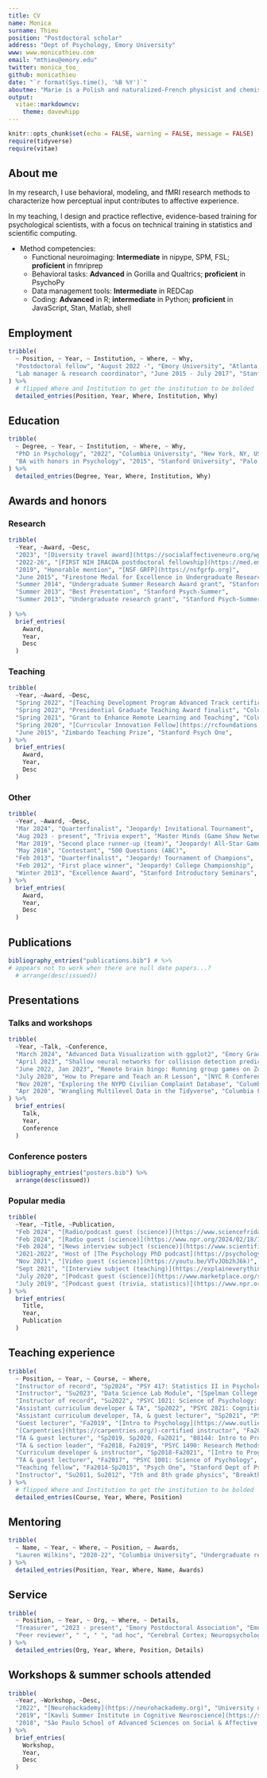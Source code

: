 ```yaml
---
title: CV
name: Monica
surname: Thieu
position: "Postdoctoral scholar"
address: "Dept of Psychology, Emory University"
www: www.monicathieu.com
email: "mthieu@emory.edu"
twitter: monica_too_
github: monicathieu
date: "`r format(Sys.time(), '%B %Y')`"
aboutme: "Marie is a Polish and naturalized-French physicist and chemist who conducts pioneering research on radioactivity."
output: 
  vitae::markdowncv:
    theme: davewhipp
---
```


```r
knitr::opts_chunk$set(echo = FALSE, warning = FALSE, message = FALSE)
require(tidyverse)
require(vitae)
```

## About me

In my research, I use behavioral, modeling, and fMRI research methods to characterize how perceptual input contributes to affective experience.

In my teaching, I design and practice reflective, evidence-based training for psychological scientists, with a focus on technical training in statistics and scientific computing.

* Method competencies:
  * Functional neuroimaging: **Intermediate** in nipype, SPM, FSL; **proficient** in fmriprep
  * Behavioral tasks: **Advanced** in Gorilla and Qualtrics; **proficient** in PsychoPy
  * Data management tools: **Intermediate** in REDCap
  * Coding: **Advanced** in R; **intermediate** in Python; **proficient** in JavaScript, Stan, Matlab, shell

## Employment

```r
tribble(
  ~ Position, ~ Year, ~ Institution, ~ Where, ~ Why,
  "Postdoctoral fellow", "August 2022 -", "Emory University", "Atlanta, GA, USA", c("Project: Subcortical pathways of looming and threat", "Supervisor: Dr. Philip Kragel"),
  "Lab manager & research coordinator", "June 2015 - July 2017", "Stanford University", "Palo Alto, CA, USA", c("Project: Healthy aging and memory", "Supervisor: Dr. Anthony Wagner")
) %>% 
  # flipped Where and Institution to get the institution to be bolded
  detailed_entries(Position, Year, Where, Institution, Why)
```

## Education

```r
tribble(
  ~ Degree, ~ Year, ~ Institution, ~ Where, ~ Why,
  "PhD in Psychology", "2022", "Columbia University", "New York, NY, USA", c("Dissertation: ['Exploring perception and categorization of social and affective stimuli'](https://academiccommons.columbia.edu/doi/10.7916/zjfd-fq65)", "Advisor: Dr. Kevin Ochsner", "Sep 2017 - May 2022"),
  "BA with honors in Psychology", "2015", "Stanford University", "Palo Alto, CA, USA", c("Honors thesis: 'Chronic media multitasking and distraction: Neural substrates and mnemonic consequences'", "Advisors: Dr. Melina  Uncapher, Dr. Anthony Wagner")
) %>% 
  detailed_entries(Degree, Year, Where, Institution, Why)
```

## Awards and honors

### Research

```r
tribble(
  ~Year, ~Award, ~Desc,
  "2023", "[Diversity travel award](https://socialaffectiveneuro.org/wp-content/uploads/2023/05/SANS-Conference-2023_Program_FINAL.pdf)", "Social and Affective Neuroscience Society",
  "2022-26", "[FIRST NIH IRACDA postdoctoral fellowship](https://med.emory.edu/education/postdoctoral-training/first/index.html)", "Emory School of Medicine",
  "2019", "Honorable mention", "[NSF GRFP](https://nsfgrfp.org)",
  "June 2015", "Firestone Medal for Excellence in Undergraduate Research", "Stanford Vice Provost for Undergraduate Education",
  "Summer 2014", "Undergraduate Summer Research Award grant", "Stanford Bio-X",
  "Summer 2013", "Best Presentation", "Stanford Psych-Summer",	
  "Summer 2013", "Undergraduate research grant", "Stanford Psych-Summer",
  
) %>% 
  brief_entries(
    Award,
    Year, 
    Desc
  )
```

### Teaching

```r
tribble(
  ~Year, ~Award, ~Desc,
  "Spring 2022", "[Teaching Development Program Advanced Track certificate](https://tdp.ctl.columbia.edu/about/overview/)", "Columbia Center for Teaching and Learning",
  "Spring 2022", "Presidential Graduate Teaching Award finalist", "Columbia Office of the Provost",
  "Spring 2021", "Grant to Enhance Remote Learning and Teaching", "Columbia Center for the History and Ethics of Public Health",
  "Spring 2020", "[Curricular Innovation Fellow](https://rcfoundations.research.columbia.edu/content/foundations-curriculum-innovation-grant-program)", "Columbia Libraries",
  "June 2015", "Zimbardo Teaching Prize", "Stanford Psych One",		
) %>% 
  brief_entries(
    Award,
    Year, 
    Desc
  )
```

### Other

```r
tribble(
  ~Year, ~Award, ~Desc,
  "Mar 2024", "Quarterfinalist", "Jeopardy! Invitational Tournament",
  "Aug 2023 - present", "Trivia expert", "Master Minds (Game Show Network)",
  "Mar 2019", "Second place runner-up (team)", "Jeopardy! All-Star Games",
  "May 2016", "Contestant", "500 Questions (ABC)",
  "Feb 2013", "Quarterfinalist", "Jeopardy! Tournament of Champions",
  "Feb 2012", "First place winner", "Jeopardy! College Championship",
  "Winter 2013", "Excellence Award", "Stanford Introductory Seminars",
) %>% 
  brief_entries(
    Award,
    Year, 
    Desc
  )
```

## Publications

```r
bibliography_entries("publications.bib") # %>% 
# appears not to work when there are null date papers...?
  # arrange(desc(issued))
```

## Presentations

### Talks and workshops

```r
tribble(
  ~Year, ~Talk, ~Conference,
  "March 2024", "Advanced Data Visualization with ggplot2", "Emory Graduate Students in Psychology and Neuroscience workshop",
  "April 2023", "Shallow neural networks for collision detection predict arousal-related differences in subjective experience", "Social and Affective Neuroscience Society Annual Meeting",
  "June 2022, Jan 2023", "Remote brain bingo: Running group games on Zoom", "Psych One Conference & TIP Coast-To-Coast Conference",
  "July 2020", "How to Prepare and Teach an R Lesson", "[NYC R Conference](https://rstats.ai/nyr/#speakers)",
  "Nov 2020", "Exploring the NYPD Civilian Complaint Database", "Columbia Foundations for Research Computing workshop",
  "Apr 2020", "Wrangling Multilevel Data in the Tidyverse", "Columbia Foundations for Research Computing workshop",
) %>% 
  brief_entries(
    Talk,
    Year, 
    Conference
  )
```

### Conference posters

```r
bibliography_entries("posters.bib") %>% 
  arrange(desc(issued))
```

### Popular media

```r
tribble(
  ~Year, ~Title, ~Publication,
  "Feb 2024", "[Radio/podcast guest (science)](https://www.sciencefriday.com/segments/jeopardy-winner-memory-recall/)", "Science Friday",
  "Feb 2024", "[Radio guest (science)](https://www.npr.org/2024/02/18/1232301993/a-new-study-finds-the-memory-systems-that-give-trivia-champions-an-edge)", "Weekend Edition Sunday by NPR",
  "Feb 2024", "[News interview subject (science)](https://www.scientificamerican.com/article/jeopardy-winner-reveals-entwined-memory-systems-make-a-trivia-champion/)", "Scientific American",
  "2021-2022", "Host of [The Psychology PhD podcast](https://psychology.columbia.edu/podcast)", "Columbia Dept of Psychology",
  "Nov 2021", "[Video guest (science)](https://youtu.be/VTvJOb2hJ6k)", "Wired 5 Levels: Memory",
  "Sept 2021", "[Interview subject (teaching)](https://explaineverything.com/psychology-whiteboard-video-lessons-with-monica-thieu/)", "Explain Everything",
  "July 2020", "[Podcast guest (science)](https://www.marketplace.org/shows/this-is-uncomfortable-reema-khrais/money-makes-me-sick/)", "This is Uncomfortable by Marketplace",
  "July 2019", "[Podcast guest (trivia, statistics)](https://www.npr.org/transcripts/722198188)", "Planet Money by NPR"
) %>% 
  brief_entries(
    Title,
    Year, 
    Publication
  )
```

## Teaching experience

```r
tribble(
  ~ Position, ~ Year, ~ Course, ~ Where,
  "Instructor of record", "Sp2024", "PSY 417: Statistics II in Psychology", "Spelman College Dept of Psychology",
  "Instructor", "Su2023", "Data Science Lab Module", "[Spelman College WiSTEM](https://www.spelman.edu/academics/research-programs/wistem)",
  "Instructor of record", "Su2022", "PSYC 1021: Science of Psychology: Explorations & Applications", "Columbia Dept of Psychology",
  "Assistant curriculum developer & TA", "Sp2022", "PSYC 2821: Cognition in Context: Mental Health & Well-being", "Columbia Dept of Psychology",
  "Assistant curriculum developer, TA, & guest lecturer", "Sp2021", "PSYC 1021: Science of Psychology: Explorations & Applications", "Columbia Dept of Psychology",
  "Guest lecturer", "Fa2019", "[Intro to Psychology](https://www.outlier.org/products/intro-to-psychology)", "Outlier.org",
  "[Carpentries](https://carpentries.org/)-certified instructor", "Fa2019-Sp2022", "Introductory coding bootcamps", "[Columbia Foundations for Research Computing](https://rcfoundations.research.columbia.edu/)",
  "TA & guest lecturer", "Sp2019, Sp2020, Fa2021", "B8144: Intro to Programming in R", "Columbia Business School",
  "TA & section leader", "Fa2018, Fa2019", "PSYC 1490: Research Methods", "Columbia Dept of Psychology",
  "Curriculum developer & instructor", "Sp2018-Fa2021", "[Intro to Programming for Social Scientists](https://cu-psych-computing.github.io/cu-psych-comp-tutorial/workshop/)", "Columbia Dept of Psychology",
  "TA & guest lecturer", "Fa2017", "PSYC 1001: Science of Psychology", "Columbia Dept of Psychology",
  "Teaching fellow", "Fa2014-Sp2015", "Psych One", "Stanford Dept of Psychology",
  "Instructor", "Su2011, Su2012", "7th and 8th grade physics", "Breakthrough Fort Worth"
) %>% 
  # flipped Where and Institution to get the institution to be bolded
  detailed_entries(Course, Year, Where, Position)
```

## Mentoring

```r
tribble(
  ~ Name, ~ Year, ~ Where, ~ Position, ~ Awards,
  "Lauren Wilkins", "2020-22", "Columbia University", "Undergraduate research assistant & honors thesis student", "Class of 1939 Summer Research Fellowship, summer 2020"
) %>% 
  detailed_entries(Position, Year, Where, Name, Awards)
```

## Service

```r
tribble(
  ~ Position, ~ Year, ~ Org, ~ Where, ~ Details,
  "Treasurer", "2023 - present", "Emory Postdoctoral Association", "Emory University", "",
  "Peer reviewer", " ", " ", "ad hoc", "Cerebral Cortex; Neuropsychologia; Social, Cognitive, & Affective Neuroscience"
) %>% 
  detailed_entries(Org, Year, Where, Position, Details)
```


## Workshops & summer schools attended

```r
tribble(
  ~Year, ~Workshop, ~Desc,
  "2022", "[Neurohackademy](https://neurohackademy.org)", "University of Washington",
  "2019", "[Kavli Summer Institute in Cognitive Neuroscience](https://sicn.cmb.ucdavis.edu/)", "University of California, Santa Barbara",
  "2018", "São Paulo School of Advanced Sciences on Social & Affective Neuroscience", "Mackenzie Presbyterian University"
) %>% 
  brief_entries(
    Workshop,
    Year, 
    Desc
  )
```
